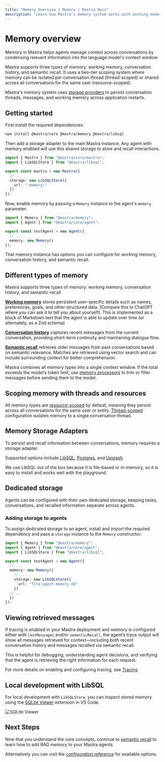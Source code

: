 ```yaml
---
title: "Memory Overview | Memory | Mastra Docs"
description: "Learn how Mastra's memory system works with working memory, conversation history, and semantic recall."
---
```



# Memory overview

Memory in Mastra helps agents manage context across conversations by condensing relevant information into the language model's context window.

Mastra supports three types of memory: working memory, conversation history, and semantic recall. It uses a two-tier scoping system where memory can be isolated per conversation thread (thread-scoped) or shared across all conversations for the same user (resource-scoped).

Mastra's memory system uses [storage providers](#memory-storage-adapters) to persist conversation threads, messages, and working memory across application restarts.

## Getting started

First install the required dependencies:

```bash copy
npm install @mastra/core @mastra/memory @mastra/libsql
```

Then add a storage adapter to the main Mastra instance. Any agent with memory enabled will use this shared storage to store and recall interactions.

```typescript {6-8} filename="src/mastra/index.ts" showLineNumbers copy
import { Mastra } from "@mastra/core/mastra";
import { LibSQLStore } from "@mastra/libsql";

export const mastra = new Mastra({
  // ...
  storage: new LibSQLStore({
    url: ":memory:"
  })
});
```

Now, enable memory by passing a `Memory` instance to the agent's `memory` parameter:

```typescript {3-5} filename="src/mastra/agents/test-agent.ts" showLineNumbers copy
import { Memory } from "@mastra/memory";
import { Agent } from "@mastra/core/agent";

export const testAgent = new Agent({
  // ...
  memory: new Memory()
});
```

That memory instance has options you can configure for working memory, conversation history, and semantic recall.

## Different types of memory

Mastra supports three types of memory: working memory, conversation history, and semantic recall. 

[**Working memory**](./working-memory.mdx) stores persistent user-specific details such as names, preferences, goals, and other structured data. (Compare this to ChatGPT where you can ask it to tell you about yourself). This is implemented as a block of Markdown text that the agent is able to update over time (or alternately, as a Zod schema)

[**Conversation history**](./conversation-history.mdx) captures recent messages from the current conversation, providing short-term continuity and maintaining dialogue flow.

[**Semantic recall**](./semantic-recall.mdx) retrieves older messages from past conversations based on semantic relevance. Matches are retrieved using vector search and can include surrounding context for better comprehension.

Mastra combines all memory types into a single context window. If the total exceeds the model’s token limit, use [memory processors](./memory-processors.mdx) to trim or filter messages before sending them to the model.

## Scoping memory with threads and resources

All memory types are [resource-scoped](./working-memory.mdx#resource-scoped-memory-default) by default, meaning they persist across all conversations for the same user or entity. [Thread-scoped](./working-memory.mdx#thread-scoped-memory) configuration isolates memory to a single conversation thread.

## Memory Storage Adapters

To persist and recall information between conversations, memory requires a storage adapter.

Supported options include [LibSQL](/examples/memory/memory-with-libsql), [Postgres](/examples/memory/memory-with-pg), and [Upstash](/examples/memory/memory-with-upstash)

We use LibSQL out of the box because it is file-based or in-memory, so it is easy to install and works well with the playground.

## Dedicated storage

Agents can be configured with their own dedicated storage, keeping tasks, conversations, and recalled information separate across agents.

### Adding storage to agents

To assign dedicated storage to an agent, install and import the required dependency and pass a `storage` instance to the `Memory` constructor:

```typescript {3, 9-11} filename="src/mastra/agents/test-agent.ts" showLineNumbers copy
import { Memory } from "@mastra/memory";
import { Agent } from "@mastra/core/agent";
import { LibSQLStore } from "@mastra/libsql";

export const testAgent = new Agent({
  // ...
  memory: new Memory({
    // ...
    storage: new LibSQLStore({
      url: "file:agent-memory.db"
    })
  // ...
  })
});
```

## Viewing retrieved messages

If tracing is enabled in your Mastra deployment and memory is configured either with `lastMessages` and/or `semanticRecall`, the agent’s trace output will show all messages retrieved for context—including both recent conversation history and messages recalled via semantic recall.

This is helpful for debugging, understanding agent decisions, and verifying that the agent is retrieving the right information for each request.

For more details on enabling and configuring tracing, see [Tracing](../observability/tracing).

## Local development with LibSQL

For local development with `LibSQLStore`, you can inspect stored memory using the [SQLite Viewer](https://marketplace.visualstudio.com/items?itemName=qwtel.sqlite-viewer) extension in VS Code.

![SQLite Viewer](/image/memory/memory-sqlite-viewer.jpg)

## Next Steps

Now that you understand the core concepts, continue to [semantic recall](./semantic-recall.mdx) to learn how to add RAG memory to your Mastra agents.

Alternatively you can visit the [configuration reference](../../reference/memory/Memory.mdx) for available options.
